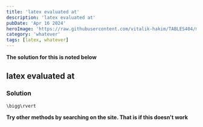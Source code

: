 ```yaml
---
title: 'latex evaluated at'
description: 'latex evaluated at'
pubDate: 'Apr 16 2024'
heroImage: 'https://raw.githubusercontent.com/vitalik-hakim/TABLES404/main/error_b/misc.png'
category: 'whatever'
tags: [latex, whatever]
---
```


**The solution for this is noted below**

## latex evaluated at

### Solution

```whatever
\bigg\rvert
```

**Try other methods by searching on the site. That is if this doesn't work**
